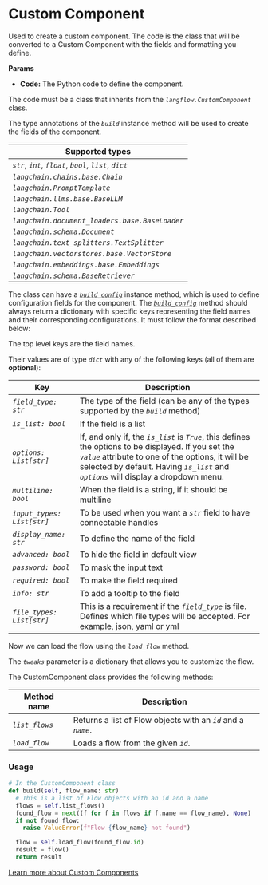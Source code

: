 
# Custom Component

Used to create a custom component. The code is the class that will be converted to a Custom Component with the fields and formatting you define.

**Params**

- **Code:** The Python code to define the component.

The code must be a class that inherits from the _`langflow.CustomComponent`_ class.

The type annotations of the _`build`_ instance method will be used to create the fields of the component.

| Supported types                                           |
| --------------------------------------------------------- |
| _`str`_, _`int`_, _`float`_, _`bool`_, _`list`_, _`dict`_ |
| _`langchain.chains.base.Chain`_                           |
| _`langchain.PromptTemplate`_                              |
| _`langchain.llms.base.BaseLLM`_                           |
| _`langchain.Tool`_                                        |
| _`langchain.document_loaders.base.BaseLoader`_            |
| _`langchain.schema.Document`_                             |
| _`langchain.text_splitters.TextSplitter`_                 |
| _`langchain.vectorstores.base.VectorStore`_               |
| _`langchain.embeddings.base.Embeddings`_                  |
| _`langchain.schema.BaseRetriever`_                        |

The class can have a [_`build_config`_](focus://8) instance method, which is used to define configuration fields for the component.
The [_`build_config`_](focus://8) method should always return a dictionary with specific keys representing the field names and their corresponding configurations.
It must follow the format described below:

The top level keys are the field names.

Their values are of type _`dict`_ with any of the following keys (all of them are **optional**):

| Key                        | Description                                                                                                                                                                                                                                        |
| -------------------------- | -------------------------------------------------------------------------------------------------------------------------------------------------------------------------------------------------------------------------------------------------- |
| _`field_type: str`_        | The type of the field (can be any of the types supported by the _`build`_ method)                                                                                                                                                                  |
| _`is_list: bool`_          | If the field is a list                                                                                                                                                                                                                             |
| _`options: List[str]`_     | If, and only if, the _`is_list`_ is _`True`_, this defines the options to be displayed. If you set the _`value`_ attribute to one of the options, it will be selected by default. Having _`is_list`_ and _`options`_ will display a dropdown menu. |
| _`multiline: bool`_        | When the field is a string, if it should be multiline                                                                                                                                                                                              |
| _`input_types: List[str]`_ | To be used when you want a _`str`_ field to have connectable handles                                                                                                                                                                               |
| _`display_name: str`_      | To define the name of the field                                                                                                                                                                                                                    |
| _`advanced: bool`_         | To hide the field in default view                                                                                                                                                                                                                  |
| _`password: bool`_         | To mask the input text                                                                                                                                                                                                                             |
| _`required: bool`_         | To make the field required                                                                                                                                                                                                                         |
| _`info: str`_              | To add a tooltip to the field                                                                                                                                                                                                                      |
| _`file_types: List[str]`_  | This is a requirement if the _`field_type`_ is file. Defines which file types will be accepted. For example, json, yaml or yml                                                                                                                     |

Now we can load the flow using the _`load_flow`_ method.

The _`tweaks`_ parameter is a dictionary that allows you to customize the flow.

The CustomComponent class provides the following methods:

| Method name    | Description                                                   |
| -------------- | ------------------------------------------------------------- |
| _`list_flows`_ | Returns a list of Flow objects with an _`id`_ and a _`name`_. |
| _`load_flow`_  | Loads a flow from the given _`id`_.                           |

### Usage

```python
# In the CustomComponent class
def build(self, flow_name: str)
  # This is a list of Flow objects with an id and a name
  flows = self.list_flows()
  found_flow = next((f for f in flows if f.name == flow_name), None)
  if not found_flow:
    raise ValueError(f"Flow {flow_name} not found")

  flow = self.load_flow(found_flow.id)
  result = flow()
  return result

```

<Admonition type="info" label="Tip">

[Learn more about Custom Components](../guidelines/custom-component)

</Admonition>
